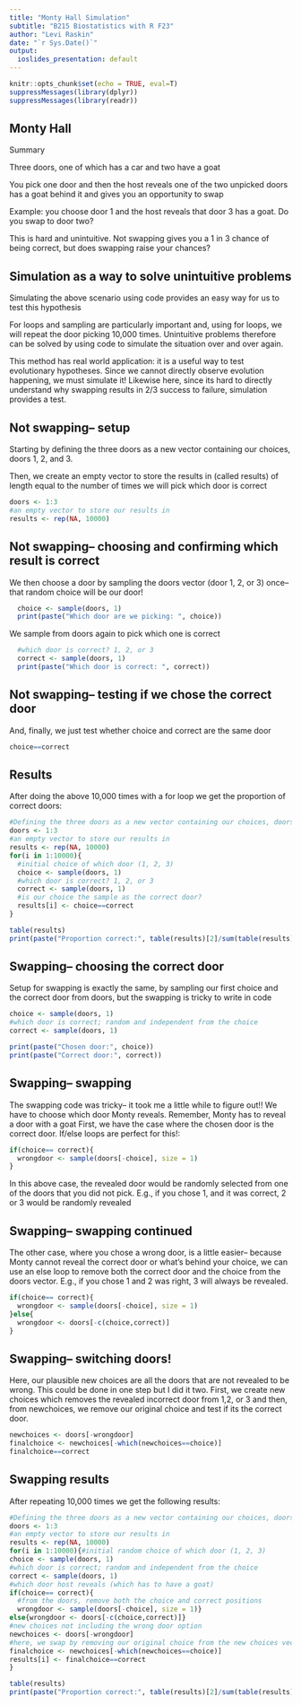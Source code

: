 ```yaml
---
title: "Monty Hall Simulation"
subtitle: "B215 Biostatistics with R F23"
author: "Levi Raskin"
date: "`r Sys.Date()`"
output:
  ioslides_presentation: default
---
```


```r
knitr::opts_chunk$set(echo = TRUE, eval=T)
suppressMessages(library(dplyr))
suppressMessages(library(readr))
```

## Monty Hall

Summary

Three doors, one of which has a car and two have a goat

You pick one door and then the host reveals one of the two unpicked doors has a goat behind it and gives you an opportunity to swap

Example: you choose door 1 and the host reveals that door 3 has a goat. Do you swap to door two?

This is hard and unintuitive. Not swapping gives you a 1 in 3 chance of being correct, but does swapping raise your chances?

## Simulation as a way to solve unintuitive problems

Simulating the above scenario using code provides an easy way for us to test this hypothesis

For loops and sampling are particularly important and, using for loops, we will repeat the door picking 10,000 times. Unintuitive problems therefore can be solved by using code to simulate the situation over and over again.

This method has real world application: it is a useful way to test evolutionary hypotheses. Since we cannot directly observe evolution happening, we must simulate it! Likewise here, since its hard to directly understand why swapping results in 2/3 success to failure, simulation provides a test.

## Not swapping-- setup
Starting by defining the three doors as a new vector containing our choices, doors 1, 2, and 3.

Then, we create an empty vector to store the results in (called results) of length equal to the number of times we will pick which door is correct
```r
doors <- 1:3
#an empty vector to store our results in
results <- rep(NA, 10000)
```

## Not swapping-- choosing and confirming which result is correct
We then choose a door by sampling the doors vector (door 1, 2, or 3) once-- that random choice will be our door!
```r
  choice <- sample(doors, 1)
  print(paste("Which door are we picking: ", choice))
```
We sample from doors again to pick which one is correct
```r
  #which door is correct? 1, 2, or 3
  correct <- sample(doors, 1)
  print(paste("Which door is correct: ", correct))
```

## Not swapping-- testing if we chose the correct door
And, finally, we just test whether choice and correct are the same door
```r
choice==correct
```
  
## Results
After doing the above 10,000 times with a for loop we get the proportion of correct doors:

```r
#Defining the three doors as a new vector containing our choices, doors 1, 2, and 3.
doors <- 1:3
#an empty vector to store our results in
results <- rep(NA, 10000)
for(i in 1:10000){
  #initial choice of which door (1, 2, 3)
  choice <- sample(doors, 1)
  #which door is correct? 1, 2, or 3
  correct <- sample(doors, 1)
  #is our choice the sample as the correct door?
  results[i] <- choice==correct
}
```
```r
table(results)
print(paste("Proportion correct:", table(results)[2]/sum(table(results))))
```

## Swapping-- choosing the correct door
Setup for swapping is exactly the same, by sampling our first choice and the correct door from doors, but the swapping is tricky to write in code
```r
choice <- sample(doors, 1)
#which door is correct; random and independent from the choice 
correct <- sample(doors, 1)
```
```r
print(paste("Chosen door:", choice))
print(paste("Correct door:", correct))
```
## Swapping-- swapping
The swapping code was tricky-- it took me a little while to figure out!! We have to choose which door Monty reveals. Remember, Monty has to reveal a door with a goat
First, we have the case where the chosen door is the correct door. If/else loops are perfect for this!:
```r
if(choice== correct){
  wrongdoor <- sample(doors[-choice], size = 1)
}
```
In this above case, the revealed door would be randomly selected from one of the doors that you did not pick. E.g., if you chose 1, and it was correct, 2 or 3 would be randomly revealed

## Swapping-- swapping continued
The other case, where you chose a wrong door, is a little easier-- because Monty cannot reveal the correct door or what's behind your choice, we can use an else loop to remove both the correct door and the choice from the doors vector. E.g., if you chose 1 and 2 was right, 3 will always be revealed.
```r
if(choice== correct){
  wrongdoor <- sample(doors[-choice], size = 1)
}else{
  wrongdoor <- doors[-c(choice,correct)]
}
```

## Swapping-- switching doors!
Here, our plausible new choices are all the doors that are not revealed to be wrong. This could be done in one step but I did it two. First, we create new choices which removes the revealed incorrect door from 1,2, or 3 and then, from newchoices, we remove our original choice and test if its the correct door.
```r
newchoices <- doors[-wrongdoor]
finalchoice <- newchoices[-which(newchoices==choice)]
finalchoice==correct
```

## Swapping results
After repeating 10,000 times we get the following results:

```r
#Defining the three doors as a new vector containing our choices, doors 1, 2, and 3.
doors <- 1:3
#an empty vector to store our results in
results <- rep(NA, 10000)
for(i in 1:10000){#initial random choice of which door (1, 2, 3)
choice <- sample(doors, 1)
#which door is correct; random and independent from the choice 
correct <- sample(doors, 1)
#which door host reveals (which has to have a goat)
if(choice== correct){
  #from the doors, remove both the choice and correct positions
  wrongdoor <- sample(doors[-choice], size = 1)}
else{wrongdoor <- doors[-c(choice,correct)]}
#new choices not including the wrong door option
newchoices <- doors[-wrongdoor]
#here, we swap by removing our original choice from the new choices vector
finalchoice <- newchoices[-which(newchoices==choice)]
results[i] <- finalchoice==correct
}
```
```r
table(results)
print(paste("Proportion correct:", table(results)[2]/sum(table(results))))
```
